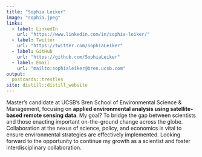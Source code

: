 ```yaml
---
title: "Sophia Leiker"
image: "sophia.jpeg"
links:
  - label: LinkedIn
    url: "https://www.linkedin.com/in/sophia-leiker/"
  - label: Twitter
    url: "https://twitter.com/SophiaLeiker"
  - label: GitHub
    url: "https://github.com/SophiaLeiker"
  - label: Email
    url: "mailto:sophialeiker@bren.ucsb.com"
output:
  postcards::trestles
site: distill::distill_website
---
```

 
Master's candidate at UCSB's Bren School of Environmental Science & Management, focusing on **applied environmental analysis using satellite-based remote sensing data**. 
My goal? To bridge the gap between scientists and those enacting important on-the-ground change across the globe. Collaboration at the nexus of science, policy, and economics is vital to ensure environmental strategies are effectively implemented. Looking forward to the opportunity to continue my growth as a scientist and foster interdisciplinary collaboration.
